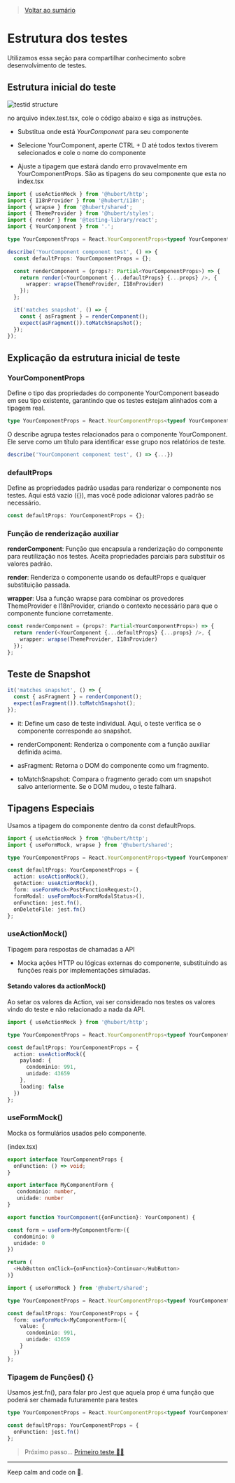 
<Meta title="Guide/Testing/Estrutura" />

> [Voltar ao sumário](/?path=/docs/guide-testing-summary--page)

# Estrutura dos testes

Utilizamos essa seção para compartilhar conhecimento sobre desenvolvimento de testes.

## Estrutura inicial do teste

![testid structure](/assets/img/tests-guide/guide-testing-folders-structure.png)

no arquivo index.test.tsx, cole o código abaixo e siga as instruções.

- Substitua onde está _YourComponent_ para seu componente

- Selecione YourComponent, aperte CTRL + D até todos textos tiverem selecionados e cole o nome do componente

- Ajuste a tipagem que estará dando erro provavelmente em YourComponentProps. São as tipagens do seu componente que esta no index.tsx

```typescript
import { useActionMock } from '@hubert/http';
import { I18nProvider } from '@hubert/i18n';
import { wrapse } from '@hubert/shared';
import { ThemeProvider } from '@hubert/styles';
import { render } from '@testing-library/react';
import { YourComponent } from '.';

type YourComponentProps = React.YourComponentProps<typeof YourComponent>;

describe('YourComponent component test', () => {
  const defaultProps: YourComponentProps = {};

  const renderComponent = (props?: Partial<YourComponentProps>) => {
    return render(<YourComponent {...defaultProps} {...props} />, {
      wrapper: wrapse(ThemeProvider, I18nProvider)
    });
  };

  it('matches snapshot', () => {
    const { asFragment } = renderComponent();
    expect(asFragment()).toMatchSnapshot();
  });
});
```

## Explicação da estrutura inicial de teste

### YourComponentProps

Define o tipo das propriedades do componente YourComponent baseado em seu tipo existente, garantindo que os testes estejam alinhados com a tipagem real.

```typescript
type YourComponentProps = React.YourComponentProps<typeof YourComponent>;
```

O describe agrupa testes relacionados para o componente YourComponent. Ele serve como um título para identificar esse grupo nos relatórios de teste.

```typescript
describe('YourComponent component test', () => {...})
```

### defaultProps

Define as propriedades padrão usadas para renderizar o componente nos testes. Aqui está vazio ({}), mas você pode adicionar valores padrão se necessário.

```typescript
const defaultProps: YourComponentProps = {};
```

### Função de renderização auxiliar

**renderComponent**: Função que encapsula a renderização do componente para reutilização nos testes. Aceita propriedades parciais para substituir os valores padrão.

**render**: Renderiza o componente usando os defaultProps e qualquer substituição passada.

**wrapper**: Usa a função wrapse para combinar os provedores ThemeProvider e I18nProvider, criando o contexto necessário para que o componente funcione corretamente.

```typescript
const renderComponent = (props?: Partial<YourComponentProps>) => {
  return render(<YourComponent {...defaultProps} {...props} />, {
    wrapper: wrapse(ThemeProvider, I18nProvider)
  });
};
```

## Teste de Snapshot

```typescript
it('matches snapshot', () => {
  const { asFragment } = renderComponent();
  expect(asFragment()).toMatchSnapshot();
});
```

- it: Define um caso de teste individual. Aqui, o teste verifica se o componente corresponde ao snapshot.

- renderComponent: Renderiza o componente com a função auxiliar definida acima.

- asFragment: Retorna o DOM do componente como um fragmento.

- toMatchSnapshot: Compara o fragmento gerado com um snapshot salvo anteriormente. Se o DOM mudou, o teste falhará.

## Tipagens Especiais

Usamos a tipagem do componente dentro da const defaultProps.

```typescript
import { useActionMock } from '@hubert/http';
import { useFormMock, wrapse } from '@hubert/shared';

type YourComponentProps = React.YourComponentProps<typeof YourComponent>;

const defaultProps: YourComponentProps = {
  action: useActionMock(),
  getAction: useActionMock(),
  form: useFormMock<PostFunctionRequest>(),
  formModal: useFormMock<FormModalStatus>(),
  onFunction: jest.fn(),
  onDeleteFile: jest.fn()
};
```

### useActionMock()

Tipagem para respostas de chamadas a API

- Mocka ações HTTP ou lógicas externas do componente, substituindo as funções reais por implementações simuladas.

#### Setando valores da actionMock()

Ao setar os valores da Action, vai ser considerado nos testes os valores vindo do teste e não relacionado a nada da API.

```typescript
import { useActionMock } from '@hubert/http';

type YourComponentProps = React.YourComponentProps<typeof YourComponent>;

const defaultProps: YourComponentProps = {
  action: useActionMock({
    payload: {
      condominio: 991,
      unidade: 43659
    },
    loading: false
  })
};
```

### useFormMock()

Mocka os formulários usados pelo componente.

(index.tsx)

```typescript
export interface YourComponentProps {
  onFunction: () => void;
}

export interface MyComponentForm {
   condominio: number,
   unidade: number
}

export function YourComponent({onFunction}: YourComponent) {

const form = useForm<MyComponentForm>({
  condominio: 0
  unidade: 0
})

return (
  <HubButton onClick={onFunction}>Continuar</HubButton>
)}
```

```typescript
import { useFormMock } from '@hubert/shared';

type YourComponentProps = React.YourComponentProps<typeof YourComponent>;

const defaultProps: YourComponentProps = {
  form: useFormMock<MyComponentForm>({
    value: {
      condominio: 991,
      unidade: 43659
    }
  })
};
```

### Tipagem de Funções() {}

Usamos jest.fn(), para falar pro Jest que aquela prop é uma função que poderá ser chamada futuramente para testes

```typescript
type YourComponentProps = React.YourComponentProps<typeof YourComponent>;

const defaultProps: YourComponentProps = {
  onFunction: jest.fn()
};
```

> Próximo passo... [Primeiro teste ✍🏻](/?path=/docs/guide-testing-primeiro-teste--page)

---

Keep calm and code on 🤘.
